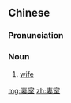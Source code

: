 ==Chinese==
{{zh-forms}}

===Pronunciation===
{{zh-pron
|m=qīshì
|c=cai1 sat1
|mn=qz:chhe-siak/tw,xm,zz:chhe-sek
|cat=n
}}

===Noun===
{{zh-noun}}

# [[wife]]

[[mg:妻室]]
[[zh:妻室]]